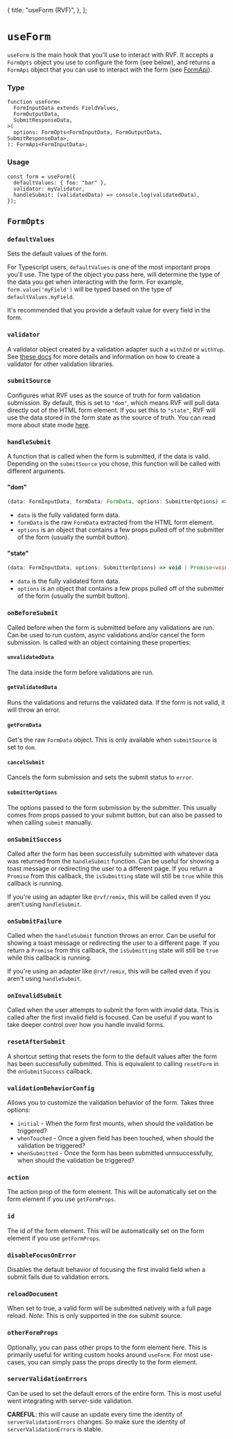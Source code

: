   {
    title: "useForm (RVF)",
  },
];

# `useForm`

`useForm` is the main hook that you'll use to interact with RVF.
It accepts a `FormOpts` object you use to configure the form (see below),
and returns a `FormApi` object that you can use to interact with the form (see [FormApi](/reference/form-api)).

### Type

```tsx
function useForm<
  FormInputData extends FieldValues,
  FormOutputData,
  SubmitResponseData,
>(
  options: FormOpts<FormInputData, FormOutputData, SubmitResponseData>,
): FormApi<FormInputData>;
```

### Usage

```tsx
const form = useForm({
  defaultValues: { foo: "bar" },
  validator: myValidator,
  handleSubmit: (validatedData) => console.log(validatedData),
});
```

## `FormOpts`

### `defaultValues`

Sets the default values of the form.

For Typescript users, `defaultValues` is one of the most important props you'll use.
The type of the object you pass here, will determine the type of the data you get
when interacting with the form. For example, `form.value('myField')` will be typed based on
the type of `defaultValues.myField`.

It's recommended that you provide a default value for every field in the form.

### `validator`

A validator object created by a validation adapter such a `withZod` or `withYup`.
See [these docs](https://rvf-js.io/validation-library-support) for more details
and information on how to create a validator for other validation libraries.

### `submitSource`

Configures what RVF uses as the source of truth for form validation submission.
By default, this is set to `"dom"`, which means RVF will pull data directly out of the HTML form element.
If you set this to `"state"`, RVF will use the data stored in the form state as the source of truth.
You can read more about state mode [here](/state-mode).

### `handleSubmit`

A function that is called when the form is submitted, if the data is valid.
Depending on the `submitSource` you chose, this function will be called with different arguments.

#### "dom"

```ts
(data: FormInputData, formData: FormData, options: SubmitterOptions) => void | Promise<void>
```

- `data` is the fully validated form data.
- `formData` is the raw `FormData` extracted from the HTML form element.
- `options` is an object that contains a few props pulled off of the submitter of the form (usually the sumbit button).

#### "state"

```ts
(data: FormInputData, options: SubmitterOptions) => void | Promise<void>
```

- `data` is the fully validated form data.
- `options` is an object that contains a few props pulled off of the submitter of the form (usually the sumbit button).

### `onBeforeSubmit`

Called before when the form is submitted before any validations are run.
Can be used to run custom, async validations and/or cancel the form submission.
Is called with an object containing these properties:

#### `unvalidatedData`

The data inside the form before validations are run.

#### `getValidatedData`

Runs the validations and returns the validated data.
If the form is not valid, it will throw an error.

#### `getFormData`

Get's the raw `FormData` object.
This is only available when `submitSource` is set to `dom`.

#### `cancelSubmit`

Cancels the form submission and sets the submit status to `error`.

#### `submitterOptions`

The options passed to the form submission by the submitter.
This usually comes from props passed to your submit button,
but can also be passed to when calling `submit` manually.

### `onSubmitSuccess`

Called after the form has been successfully submitted with whatever data was returned from the `handleSubmit` function.
Can be useful for showing a toast message or redirecting the user to a different page.
If you return a `Promise` from this callback, the `isSubmitting` state will still be `true` while this callback is running.

If you're using an adapter like `@rvf/remix`, this will be called even if you aren't using `handleSubmit`.

### `onSubmitFailure`

Called when the `handleSubmit` function throws an error.
Can be useful for showing a toast message or redirecting the user to a different page.
If you return a `Promise` from this callback, the `isSubmitting` state will still be `true` while this callback is running.

If you're using an adapter like `@rvf/remix`, this will be called even if you aren't using `handleSubmit`.

### `onInvalidSubmit`

Called when the user attempts to submit the form with invalid data.
This is called after the first invalid field is focused.
Can be useful if you want to take deeper control over how you handle invalid forms.

### `resetAfterSubmit`

A shortcut setting that resets the form to the default values after the form has been successfully submitted.
This is equivalent to calling `resetForm` in the `onSubmitSuccess` callback.

### `validationBehaviorConfig`

Allows you to customize the validation behavior of the form.
Takes three options:

- `initial` - When the form first mounts, when should the validation be triggered?
- `whenTouched` - Once a given field has been touched, when should the validation be triggered?
- `whenSubmitted` - Once the form has been submitted unnsuccessfully, when should the validation be triggered?

### `action`

The action prop of the form element.
This will be automatically set on the form element if you use `getFormProps`.

### `id`

The id of the form element.
This will be automatically set on the form element if you use `getFormProps`.

### `disableFocusOnError`

Disables the default behavior of focusing the first invalid field when a submit fails due to validation errors.

### `reloadDocument`

When set to true, a valid form will be submitted natively with a full page reload.
_Note_: This is only supported in the `dom` submit source.

### `otherFormProps`

Optionally, you can pass other props to the form element here.
This is primarily useful for writing custom hooks around `useForm`.
For most use-cases, you can simply pass the props directly to the form element.

### `serverValidationErrors`

Can be used to set the default errors of the entire form.
This is most useful went integrating with server-side validation.

**CAREFUL**: this will cause an update every time the identity of `serverValidationErrors` changes.
So make sure the identity of `serverValidationErrors` is stable.

